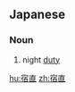 ==Japanese==
{{ja-kanjitab|しゅく|ちょく|yomi=on}}

===Noun===
{{ja-noun|しゅくちょく}}
# night [[duty]]

[[hu:宿直]]
[[zh:宿直]]